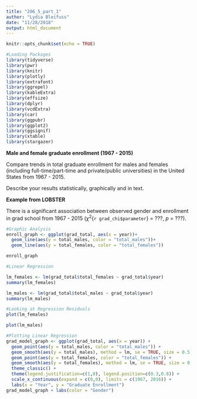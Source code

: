```yaml
---
title: "206_5_part_1"
author: "Lydia Bleifuss"
date: "11/28/2018"
output: html_document
---
```


```r
knitr::opts_chunk$set(echo = TRUE)
```

```r
#Loading Packages
library(tidyverse)
library(pwr)
library(knitr)
library(plotly)
library(extrafont)
library(ggrepel)
library(kableExtra)
library(effsize)
library(dplyr)
library(vcdExtra)
library(car)
library(ggpubr)
library(ggplot2)
library(ggsignif)
library(xtable)
library(stargazer)
```

**Male and female graduate enrollment (1967 - 2015)** 

Compare trends in total graduate enrollment for males and females (including full-time/part-time and private/public universities) in the United States from 1967 - 2015.

Describe your results statistically, graphically and in text.

**Example from LOBSTER**

There is a significant association between observed gender and enrollment in grad school from 1967 - 2015 ($\chi^2${`r grad_chi$parameter`} = ???, *p* = ???). 



```r

#Graphic Analysis
enroll_graph <- ggplot(grad_total, aes(x = year))+
  geom_line(aes(y = total_males, color = "total_males"))+
  geom_line(aes(y = total_females, color = "total_females"))

enroll_graph

#Linear Regression

lm_females <- lm(grad_total$total_females ~ grad_total$year)
summary(lm_females)

lm_males <- lm(grad_total$total_males ~ grad_total$year)
summary(lm_males)

#Looking at Regression Residuals
plot(lm_females)

plot(lm_males)

#Plotting Linear Regression
grad_model_graph <- ggplot(grad_total, aes(x = year)) +
  geom_point(aes(y = total_males, color = "total_males")) +
  geom_smooth(aes(y = total_males), method = lm, se = TRUE, size = 0.5, color = "gray15") +
  geom_point(aes(y = total_females, color = "total_females")) +
  geom_smooth(aes(y = total_females), method = lm, se = TRUE, size = 0.5, color = "gray15") +
  theme_classic() +
  theme(legend.justification=c(1,0), legend.position=c(0.3,0.8)) +
  scale_x_continuous(expand = c(0,0), limits = c(1967, 2016)) +
  labs(x = "Year", y = "Graduate Enrollment")
grad_model_graph + labs(color = "Gender")


```

